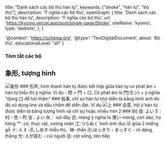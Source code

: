 
  title: "Danh sách các bộ thủ hán tự",
  keywords: ["stroke", "hán tự", "bộ thủ"],
  description: 'Ý nghĩa các bộ thủ',
  openGraph: {
    title: 'Danh sách các bộ thủ hán tự',
    description: 'Ý nghĩa các bộ thủ',
    url: 'https://kyomo.vercel.app/post/single-page/Stroke',
    siteName: 'kyomo',
    type: 'website',
  },
}

  '@context': 'https://schema.org',
  '@type': 'TextDigitalDocument',
  about: 'Bộ thủ',
  educationalLevel: "all"
}

### Tóm tắt các bộ

## 象形, tượng hình
<Image src={shoukei} alt="象形" />
### 形声, hình thanh
hán tự được kết hợp giữa hán tự có phát âm + hán tự biểu thị ý nghĩa. Ví dụ
- 問 = 門 + 口. Có phát âm là 門(モン) + ý nghĩa "dùng 口 để hỏi thăm"
### 指事, chỉ sự
hán tự khó diễn tả bằng hình ảnh do đó sử dụng line và dấu chấm để diễn đạt. Ví dụ 
<Image src={ue} alt="上" />
### 会意, hội ý
hán tự được diễn tả bằng tượng hình và chỉ sự hoặc nhiều hơn 2
### Bộ
良: よい   
阝: 村・邑・町   
吉 : よい   
糸： sợi dây   
氏: mang ý nghĩa là 薄い-mỏng, con dao, họ hàng   
艹: cỏ, thực vật, vương miện   
工:つらぬく hình ảnh đục lỗ giữa 2 miếng gỗ   
イ: 人   
礻:示,しめす-biểu thị、神- thần   
示:はっきり・まっすぐ - rõ dàng, thẳng   
欠: 人が屈む - cúi người   
呂: cột sống, liên tiếp